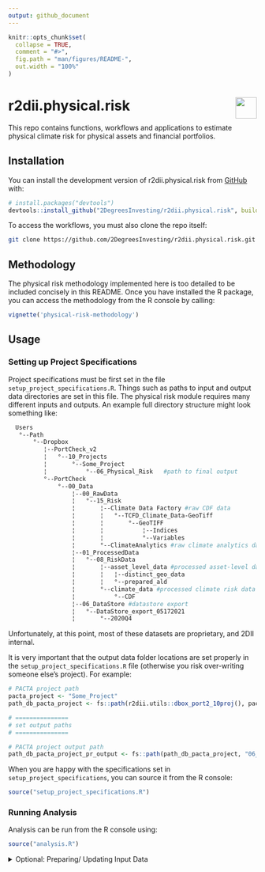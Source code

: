 ```yaml
---
output: github_document
---
```


<!-- README.md is generated from README.Rmd. Please edit that file -->

```r
knitr::opts_chunk$set(
  collapse = TRUE,
  comment = "#>",
  fig.path = "man/figures/README-",
  out.width = "100%"
)
```

# r2dii.physical.risk <a href='https://github.com/2DegreesInvesting/r2dii.physical.risk'><img src='https://imgur.com/A5ASZPE.png' align='right' height='43' /></a>

<!-- badges: start -->
<!-- badges: end -->

This repo contains functions, workflows and applications to estimate physical
climate risk for physical assets and financial portfolios.

## Installation

You can install the development version of r2dii.physical.risk from [GitHub](https://github.com/) with:

``` r
# install.packages("devtools")
devtools::install_github("2DegreesInvesting/r2dii.physical.risk", build_vignettes = T)
```

To access the workflows, you must also clone the repo itself: 

``` bash
git clone https://github.com/2DegreesInvesting/r2dii.physical.risk.git
```

## Methodology

The physical risk methodology implemented here is too detailed to be included 
concisely in this README. Once you have installed the R package, you can access 
the methodology from the R console by calling: 

```r
vignette('physical-risk-methodology')
```

## Usage
### Setting up Project Specifications
Project specifications must be first set in the file
`setup_project_specifications.R`. Things such as paths to input and output data
directories are set in this file. The physical risk module requires many
different inputs and outputs. An example full directory structure might look
something like:
``` bash
  Users                                                                  
   °--Path                                                               
       °--Dropbox                                                        
          ¦--PortCheck_v2                                                
          ¦   °--10_Projects                                             
          ¦       °--Some_Project                                        
          ¦           °--06_Physical_Risk   #path to final output        
          °--PortCheck                                                   
              °--00_Data                                                 
                  ¦--00_RawData                                          
                  ¦   °--15_Risk                                         
                  ¦       ¦--Climate Data Factory #raw CDF data          
                  ¦       ¦   °--TCFD_Climate_Data-GeoTiff               
                  ¦       ¦       °--GeoTIFF                             
                  ¦       ¦           ¦--Indices                         
                  ¦       ¦           °--Variables                       
                  ¦       °--ClimateAnalytics #raw climate analytics data
                  ¦--01_ProcessedData                                    
                  ¦   °--08_RiskData                                     
                  ¦       ¦--asset_level_data #processed asset-level data
                  ¦       ¦   ¦--distinct_geo_data                       
                  ¦       ¦   °--prepared_ald                            
                  ¦       °--climate_data #processed climate risk data   
                  ¦           °--CDF                                     
                  ¦--06_DataStore #datastore export                      
                  ¦   °--DataStore_export_05172021                       
                  ¦       °--2020Q4                                      
```

Unfortunately, at this point, most of these datasets are proprietary, and 2DII 
internal. 

It is very important that the output data folder locations are set properly in 
the `setup_project_specifications.R` file (otherwise you risk over-writing 
someone else's project). For example: 

``` r
# PACTA project path
pacta_project <- "Some_Project"
path_db_pacta_project <- fs::path(r2dii.utils::dbox_port2_10proj(), pacta_project)

# ===============
# set output paths
# ===============

# PACTA project output path
path_db_pacta_project_pr_output <- fs::path(path_db_pacta_project, "06_Physical_Risk")
```
When you are happy with the specifications set in
`setup_project_specifications`, you can source it from the R console:

``` r
source("setup_project_specifications.R")
```

### Running Analysis
Analysis can be run from the R console using:
``` r
source("analysis.R")
```

<details>
  <summary>Optional: Preparing/ Updating Input Data</summary>

  ## Asset Resolution
  `prepare_AR_data.R`

  ## Climate Data Factory
  `prepare_CDF_data.R`

  ## Climate Analytics
  `prepare_climate_analytics_data.R`

  ## Open Street Map
  `prepare_OSM_data.R`

</details>

